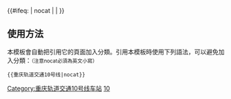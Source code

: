 {{鐵道路線| lua=1
| 模板名稱 = 重庆轨道交通10号线
| 名稱 =[[重庆轨道交通]][[重庆轨道交通10号线|10号线]]
| 代表色 = {{重庆轨道交通标志色|10}}
| 标志=
| 铁道系统 = 重庆轨道交通
| 背景顏色 = #FFFFFF
| 車站列表 =g兰花路g ~ g南湖g ~ g万寿路g ~ g南坪g ~ g南滨路g ~ g七星岗g ~ g大礼堂g ~ g曾家岩g ~ 鲤鱼池 ~ 红土地 ~ 龙头寺公园 ~ 重庆北站南广场 ~ 重庆北站北广场 ~ 民心佳园 ~ 三亚湾 ~ 上湾路 ~ 环山公园 ~ 长河 ~ 江北机场T3航站楼 ~ 江北机场T2航站楼 ~ 渝北广场 ~ 鹿山 ~ 中央公园东 ~ 中央公园 ~ 中央公园西 ~ 悦来 ~ 王家庄
|注释 = <span style="color:#808080;">灰色</span>表示车站尚未开通。
}}<includeonly>{{#ifeq: {{{1}}} | nocat | <!--空--> |[[Category:重庆轨道交通10号线车站]] }}</includeonly><noinclude>

==使用方法==
本模板會自動把引用它的頁面加入分類。引用本模板時使用下列語法，可以避免加入分類：<small>（注意nocat必須為英文小寫）</small>
 <nowiki>{{重庆轨道交通10号线|nocat}}</nowiki>
[[Category:重庆轨道交通模板|10]]
</noinclude>